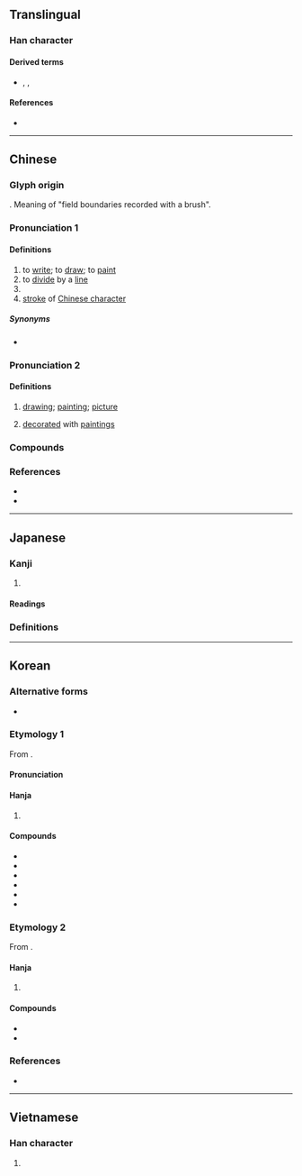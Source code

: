 {{also|画|劃|划|晝|書}}
{{character info}}
==Translingual==
{{CJKV-forms|畫|画|画|畵}}

===Han character===
{{Han char|rn=102|rad=田|as=07|sn=12|four=50106|canj=LGWM|ids=⿳⿱𦘒一田一}}

====Derived terms====
* {{l|mul|晝}}, {{l|mul|劃}}, {{l|mul|嫿}}

====References====
* {{Han ref|kx=0763.080|dkj=21859|dj=1172.180|hdz=42544.020|uh=756B|ud=30059|bh=B565|bd=46437}}

----

==Chinese==
{{zh-forms|s=画|alt=畵,𠚇,𡇍,𤰱,𨽶,𤲯,𤲿,𦘕,𦘚,𤱪}}

===Glyph origin===
{{Han etym}}
{{Han compound|聿|画|t1=pen brush|t2=a field ([[田]]) enclosed on four sides|ls=ic}}. Meaning of "field boundaries recorded with a brush".

{{wikipedia|Stroke (CJK character)}}

===Pronunciation 1===
{{zh-pron
|m=huà
|m-s=hua4
|dg=хуа3
|c=waak6
|c-t=
|g=fa5
|h=pfs=fa/va̍k
|h_note=fa - literary; va̍k - vernacular
|j=hua3
|mb=uà
|md=uăh/uâ/hĕk
|md_note=uăh - vernacular; uâ - literary; hĕk - when sense is covered by {{zh-l|*劃|to divide by a line; to devise; stroke}}
|mn=xm,sx,tp,km,mg,ta:ūi/xm,zz:ōa/qz,yl,tn,kh,tc:ōe/lk:ǒe/ml:hōa/jj,ph:oe̍h
|mn_note=ūi/ōa/ōe/ǒe - vernacular; hōa - literary (rare)
|mn-t=uê7/uêh8
|mn-t_note=uê7 - literary ("to write / to draw / to paint"); uêh8 - vernacular ("to divide by a line / to devise / stroke")
|w=3hho,3hhua
|w_note=3hho - vernacular; 3hhua - literary
|x=fa5/fa4
|x_note=fa5 - vernacular; fa4 - literary
|mc=2
|oc=2,2
|ma=y
|cat=v
}}

====Definitions====
{{zh-hanzi}}

# to [[write]]; to [[draw]]; to [[paint]]
# to [[divide]] by a [[line]]
# {{zh-alt-form|劃|to [[devise]]}}
# [[stroke]] of [[Chinese character]]

=====Synonyms=====
* {{s|to draw}} {{q|literary|or in compounds}} {{zh-l|繪}}

===Pronunciation 2===
{{zh-pron
|m=huà,er=y
|m_note=huàr - drawing
|m-s=hua4
|c=waa6,waa6-2
|c-t=
|g=
|h=pfs=fa/va̍k
|h_note=fa - literary; va̍k - vernacular
|j=
|mb=huā
|md=uăh/uâ
|md_note=uăh - vernacular; uâ - literary
|mn=xm,sx,tp,km,mg:ūi/xm,zz:ōa/qz,yl,tn,kh,tc:ōe/lk:ǒe/ml:hōa
|mn_note=ūi/ōa/ōe/ǒe - vernacular; hōa - literary (rare)
|mn-t=uê7
|x=
|dial=n
|mc=1
|oc=1,1
|ma=y
|cat=n,a
}}

====Definitions====
{{zh-hanzi}}

# [[drawing]]; [[painting]]; [[picture]] {{zh-mw|m,c,mn:幅}}
#: {{zh-x|畫{waak6} 幅 '''畫{waa6-2}'''|to draw a '''drawing'''|C}}
# [[decorate]]d with [[painting]]s

===Compounds===
{{zh-der|畫板|畫報|畫筆|畫餅|畫餅充飢|畫布|畫冊|畫策|畫叉|畫叉兒​​|畫船|畫到|畫地為牢|畫棟雕樑|畫法|畫舫|畫符|畫幅|畫稿|畫工|畫供|畫虎類狗|畫虎類犬|畫夾|畫家|畫架|畫匠|畫境|畫具|畫卷|畫刊|畫框|畫框兒|畫廊|畫龍點睛|畫眉|畫面|畫皮|畫片兒|畫片|畫屏|畫譜|畫蛇添足|畫師|畫十字|畫室|畫壇|畫帖|畫圖|畫外音|畫像|畫行|畫押|畫頁|畫一|畫苑|畫院|畫展|畫知|畫脂鏤冰|畫中有詩|畫軸|畫心|一筆一畫|一筆畫|上畫|中國畫|人物畫|作畫|修母畫荻|充饑畫餅|兒童畫|凹版畫|刻畫|刻畫入微|刻畫無鹽|動作畫派|動員計畫|動漫畫|動畫|動畫影像|動畫片|動畫藝術|勾畫|北宗畫法|區域計畫|半途自畫|南宗畫法|原畫|口講指畫|古畫|喬喬畫畫|喬眉畫眼|國畫|圖案畫|圖畫|圖畫文字|圖畫書|壁畫|士大夫畫|套印版畫|套畫押字|套色版畫|妙畫通靈|孔版畫|字畫|安康計畫|宋畫|宋畫吳冶|宣傳畫|宣和畫譜|家庭計畫|實業計畫|寫意畫|小康計畫|山水畫|嵌瓷畫|嵌畫|嶺南畫派|工筆畫|巴黎畫派|帛畫|平版畫|平畫求長|年畫|龐貝壁畫|張敞畫眉|彗氾畫塗|彩畫|彫梁畫棟|戰略計畫|扉畫|投影畫|投影畫法|抽象畫|招貼畫|拼合版畫|指天畫地|指手畫腳|指東畫西|指畫|指頭畫|捲煙畫片|掇畫|描眉畫眼|插畫|擘畫|擬規畫圓|攝畫|教育計畫|敦煌壁畫|文人畫|文字畫|斷虀畫粥|方天畫戟|旗亭畫壁|明伙畫供|星戰計畫|書畫|書畫卯酉|書顛畫聖|木刻畫|木板畫|木炭畫|木版畫|木畫|板畫|染畫|歐母畫荻|正點背畫|毀瓦畫墁|比手畫腳|水彩畫|水粉畫|水陸畫|水墨畫|江山如畫|沒骨畫|油畫|波磔點畫|洋畫兒|溼壁畫|漆畫|漫畫|炭筆畫|為蛇畫足|照貓畫虎|版畫|玻璃畫|現代繪畫|琴棋書畫|生產計畫|界畫|畫一字|畫中人|畫伏狀|畫像石|畫像磚|畫卯|畫史|畫圖器|畫地成圖|畫地為獄|畫地而趨|畫地自限|畫堂|畫壺|畫字|畫工兒|畫影圖形|畫意|畫意詩情|畫戟|畫拉|畫料|畫時|畫會|畫梁雕棟|畫棟雕梁|畫棟飛雲|畫樓|畫水掀壁|畫派|畫畫兒|畫省|畫眉張敞|畫眉舉案|畫真|畫策設謀|畫糖|畫聖|畫荻|畫虎不成|畫虎成犬|畫虎成狗|畫蛇著足|畫角|畫諾|畫象|畫象磚|畫輪|畫閣|畫閣朱樓|畫風|畫餅充饑|畫黛彎蛾|畫鼓|眉如墨畫|眉目如畫|瞎畫|瞞眼畫|石版畫|磚畫|磨漆畫|筆畫|策畫|粉畫|粗畫|素人畫家|細密畫|組畫|經濟計畫|織畫|繡畫|繪畫|纖畫|纖細畫|罨畫|翎毛畫|考案畫|膚如刻畫|臨畫|自在畫|自由畫|舉鼎觀畫|花鳥畫|蛋彩畫|蠟畫|行政區畫|裱畫店|裸體畫|西洋畫|西畫|西那畫派|規畫|計畫|計畫生育|計畫經濟|詩中有畫|詩情畫意|諷刺畫|讀畫|貼畫|軟木畫|較如畫一|較若畫一|透視畫法|連營畫角|連環圖畫|連環畫|都市計畫|鉛筆畫|銀鉤鐵畫|銅版畫|鋼筆畫|鐵畫|鐵畫銀鉤|鑲嵌畫|院畫|院體畫|隨意畫|雕梁畫柱|雕梁畫棟|電腦動畫|靜物畫|韓幹畫馬|音感作畫|音畫|顜若畫一|風俗畫|風情畫|風景畫|鬼畫桃符|鬼畫符|鹿角畫|黑白畫|墨版版畫|點指畫字|點描畫法|點紙畫字|畫龍|拸畫|畫鷁|三聯畫}}

===References===
* {{R:yue:Hanzi}}
* {{R:twedu|A02650}}

{{zh-cat|Beginning}}

----

==Japanese==
{{ja-kanji forms|画|畫}}

===Kanji===
{{ja-kanji|grade=|rs=田07|shin=画}}

# {{ja-kyujitai spelling of|画|sort=田07}} {{gloss|picture}}

====Readings====
{{ja-readings
|goon=え<ゑ, が<ぐわ, わく
|kanon=かい<くわい, かく<くわく
|kun=えが-く<ゑが-く, か-く, かぎ-る, はかりごと-, はか-る
}}

===Definitions===
{{ja-gv|画}}

----

==Korean==

===Alternative forms===
* {{alter|ko|畵}}

===Etymology 1===
From {{der|ko|ltc|sort=화|-}} {{ltc-l|畫|id=1}}.
{{hanja-ety
|dk={{okm-l|ᅘᅫᆼ〮|hhwáy}}
|m={{okm-l|화〯|hwǎ}} <!--𦘕-->
|mh={{okm-l|[[그리다|그〮릴〮]]|kúlíl}}
|ml=人類#중02B
}}

====Pronunciation====
{{ko-hanja-pron|화|l=y}}

====Hanja====
{{ko-hanja-search}}
{{ko-hanja|그림|화}}

# {{hanja form of|화|[[picture]]; [[drawing]]; [[painting]]}}

====Compounds====
{{der-top3|Compounds}}
* {{ko-l|화면|畫面}}
* {{ko-l|화가|畫家}}
* {{ko-l|영화|映畫}}
* {{ko-l|만화|漫畫}}
* {{ko-l|벽화|壁畫}}
* {{ko-l|화룡점정|畫龍點睛}}
{{der-bottom}}

===Etymology 2===
From {{der|ko|ltc|sort=획|-}} {{ltc-l|畫|id=2}}.

====Hanja====
{{ko-hanja|긋다|그을|획}}

# {{alt form|ko|劃||{{hanja form of|획|to [[draw]] a [[line]]; to [[mark#Verb|mark]]}}}}

====Compounds====
{{der-top|Compounds}}
* {{ko-l|획수|畫數}}
* {{ko-l|획출|畫出}}
{{der-bottom}}

===References===
* {{R:hanjadoc|7655}}

----

==Vietnamese==

===Han character===
{{vi-readings|reading=hoạ, hoạch, vạch, vệt, dạch, vệch|rs=田07}}

# {{rfdef|vi|sort=田07}}